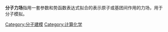 {{Cat main|分子力场}}

'''分子力场'''指用一套参数和势函数表达式拟合的表示原子或基团间作用的力场，用于分子模拟。

[[Category:分子建模|Category:分子建模]]
[[Category:计算化学|Category:计算化学]]